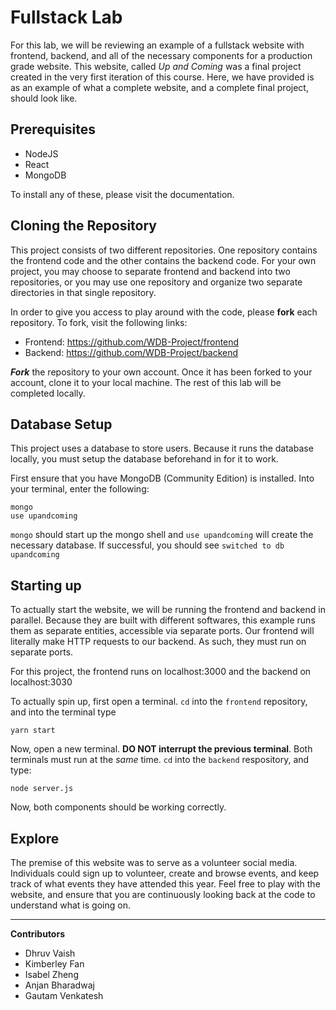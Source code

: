 # Fullstack Lab

For this lab, we will be reviewing an example of a fullstack website with frontend, backend, and all of the necessary components for 
a production grade website. This website, called _Up and Coming_ was a final project
created in the very first iteration of this course. Here, we have provided is as an
example of what a complete website, and a complete final project, should look like.

## Prerequisites

- NodeJS
- React
- MongoDB

To install any of these, please visit the documentation.

## Cloning the Repository

This project consists of two different repositories.
One repository contains the frontend code and the other contains the backend code.
For your own project, you may choose to separate frontend and backend into two repositories,
or you may use one repository and organize two separate directories in that single repository.

In order to give you access to play around with the code, please **fork** each repository. 
To fork, visit the following links:

- Frontend: https://github.com/WDB-Project/frontend
- Backend: https://github.com/WDB-Project/backend 

**_Fork_** the repository to your own account. Once it has been forked to your account, clone it to your local machine.
The rest of this lab will be completed locally.

## Database Setup

This project uses a database to store users. Because it runs the database locally,
you must setup the database beforehand in for it to work.

First ensure that you have MongoDB (Community Edition) is installed.
Into your terminal, enter the following:

```
mongo
use upandcoming
```

`mongo` should start up the mongo shell and `use upandcoming` will create the
necessary database. If successful, you should see `switched to db upandcoming`

## Starting up

To actually start the website, we will be running the frontend and backend in parallel.
Because they are built with different softwares, this example runs them as separate entities,
accessible via separate ports. Our frontend will literally make HTTP requests to 
our backend. As such, they must run on separate ports.

For this project, the frontend runs on localhost:3000 and the backend on localhost:3030

To actually spin up, first open a terminal. `cd` into the `frontend` repository, 
and into the terminal type 

```
yarn start
```

Now, open a new terminal. **DO NOT interrupt the previous terminal**. Both terminals
must run at the _same_ time. `cd` into the `backend` respository, and type:

```
node server.js
```

Now, both components should be working correctly. 

## Explore

The premise of this website was to serve as a volunteer social media.
Individuals could sign up to volunteer, create and browse events, and keep track
of what events they have attended this year. Feel free to play with the website, 
and ensure that you are continuously looking back at the code to understand what is 
going on.

---

**Contributors**

- Dhruv Vaish
- Kimberley Fan
- Isabel Zheng
- Anjan Bharadwaj
- Gautam Venkatesh